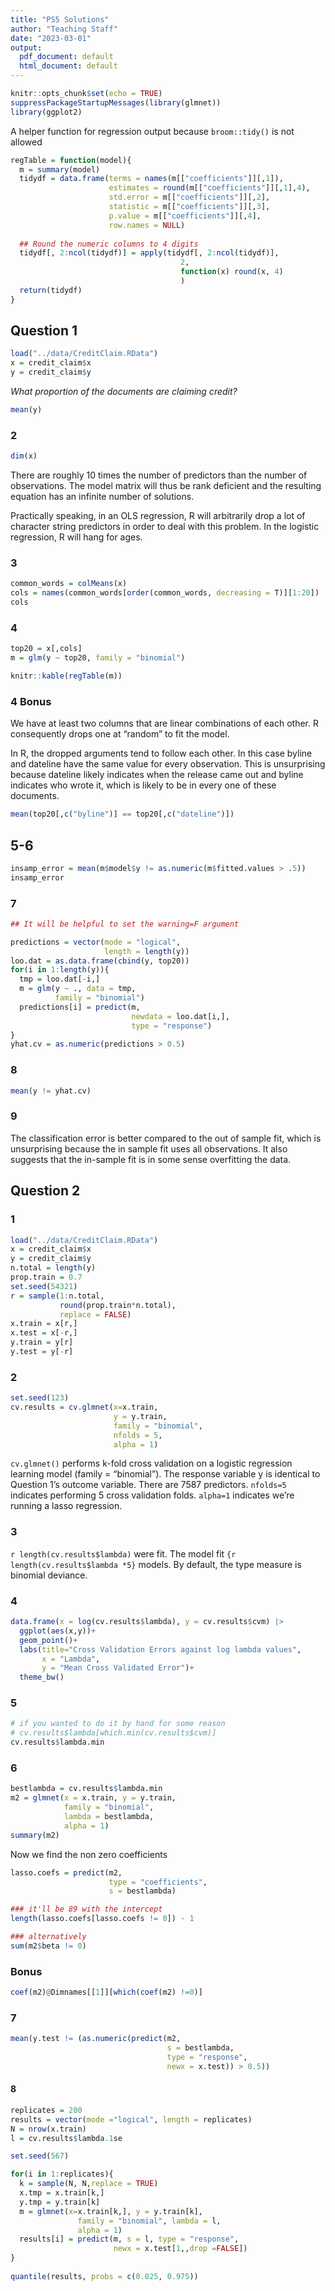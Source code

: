 ```yaml
---
title: "PS5 Solutions"
author: "Teaching Staff"
date: "2023-03-01"
output:
  pdf_document: default
  html_document: default
---
```


```r
knitr::opts_chunk$set(echo = TRUE)
suppressPackageStartupMessages(library(glmnet))
library(ggplot2)
```

A helper function for regression output because `broom::tidy()` is not allowed 

```r
regTable = function(model){
  m = summary(model)
  tidydf = data.frame(terms = names(m[["coefficients"]][,1]),
                      estimates = round(m[["coefficients"]][,1],4),
                      std.error = m[["coefficients"]][,2],
                      statistic = m[["coefficients"]][,3],
                      p.value = m[["coefficients"]][,4],
                      row.names = NULL)
  
  ## Round the numeric columns to 4 digits
  tidydf[, 2:ncol(tidydf)] = apply(tidydf[, 2:ncol(tidydf)], 
                                      2, 
                                      function(x) round(x, 4)
                                      )
  return(tidydf)
}
```

## Question 1 

```r
load("../data/CreditClaim.RData")
x = credit_claim$x
y = credit_claim$y
```

*What proportion of the documents are claiming credit?*

```r
mean(y)
```

### 2

```r
dim(x)
```

There are roughly 10 times the number of predictors than the number of observations. The model matrix will thus be rank deficient and the resulting equation has an infinite number of solutions. 

Practically speaking, in an OLS regression, R will arbitrarily drop a lot of character string predictors in order to deal with this problem. In the logistic regression, R will hang for ages.

### 3 
```r
common_words = colMeans(x)
cols = names(common_words[order(common_words, decreasing = T)][1:20])
cols
```

### 4 

```r
top20 = x[,cols]
m = glm(y ~ top20, family = "binomial")
```

```r
knitr::kable(regTable(m))
```

### 4 Bonus 

We have at least two columns that are linear combinations of each other. R consequently drops one at "random" to fit the model.

In R, the dropped arguments tend to follow each other. In this case byline and dateline have the same value for every observation. This is unsurprising because dateline likely indicates when the release came out and byline indicates who wrote it, which is likely to be in every one of these documents. 

```r
mean(top20[,c("byline")] == top20[,c("dateline")])
```

## 5-6
```r
insamp_error = mean(m$model$y != as.numeric(m$fitted.values > .5))
insamp_error
```

### 7 

```r
## It will be helpful to set the warning=F argument

predictions = vector(mode = "logical", 
                     length = length(y))
loo.dat = as.data.frame(cbind(y, top20))
for(i in 1:length(y)){
  tmp = loo.dat[-i,]
  m = glm(y ~ ., data = tmp, 
          family = "binomial")
  predictions[i] = predict(m, 
                           newdata = loo.dat[i,],
                           type = "response")
}
yhat.cv = as.numeric(predictions > 0.5)

```

### 8 

```r
mean(y != yhat.cv)
```

### 9
The classification error is better compared to the out of sample fit, which is unsurprising because the in sample fit uses all observations. It also suggests that the in-sample fit is in some sense overfitting the data. 

## Question 2 

### 1 

```r
load("../data/CreditClaim.RData")
x = credit_claim$x
y = credit_claim$y 
n.total = length(y)
prop.train = 0.7 
set.seed(54321)
r = sample(1:n.total, 
           round(prop.train*n.total), 
           replace = FALSE)
x.train = x[r,]
x.test = x[-r,]
y.train = y[r]
y.test = y[-r]
```

### 2 
```r
set.seed(123)
cv.results = cv.glmnet(x=x.train, 
                       y = y.train, 
                       family = "binomial", 
                       nfolds = 5, 
                       alpha = 1)
```

`cv.glmnet()` performs k-fold cross validation on a logistic regression learning model (family = "binomial"). The response variable y is identical to Question 1's outcome variable. There are 7587 predictors. `nfolds=5` indicates performing 5 cross validation folds. `alpha=1` indicates we're running a lasso regression. 

### 3 

`r length(cv.results$lambda)` were fit. The model fit `{r length(cv.results$lambda *5}` models. By default, the type measure is binomial deviance. 

### 4

```r
data.frame(x = log(cv.results$lambda), y = cv.results$cvm) |>
  ggplot(aes(x,y))+
  geom_point()+
  labs(title="Cross Validation Errors against log lambda values",
       x = "Lambda",
       y = "Mean Cross Validated Error")+
  theme_bw()
```

### 5 

```r
# if you wanted to do it by hand for some reason
# cv.results$lambda[which.min(cv.results$cvm)]
cv.results$lambda.min
```

### 6
```r
bestlambda = cv.results$lambda.min
m2 = glmnet(x = x.train, y = y.train, 
            family = "binomial", 
            lambda = bestlambda, 
            alpha = 1)
summary(m2)
```

Now we find the non zero coefficients

```r
lasso.coefs = predict(m2, 
                      type = "coefficients",
                      s = bestlambda)

### it'll be 89 with the intercept 
length(lasso.coefs[lasso.coefs != 0]) - 1

### alternatively 
sum(m2$beta != 0)
```

### Bonus 

```r
coef(m2)@Dimnames[[1]][which(coef(m2) !=0)]
```

### 7 

```r
mean(y.test != (as.numeric(predict(m2, 
                                   s = bestlambda,
                                   type = "response",
                                   newx = x.test)) > 0.5))

```

#### 8 

```r
replicates = 200
results = vector(mode ="logical", length = replicates)
N = nrow(x.train)
l = cv.results$lambda.1se

set.seed(567)

for(i in 1:replicates){
  k = sample(N, N,replace = TRUE)
  x.tmp = x.train[k,]
  y.tmp = y.train[k]
  m = glmnet(x=x.train[k,], y = y.train[k],
               family = "binomial", lambda = l,
               alpha = 1)
  results[i] = predict(m, s = l, type = "response",
                       newx = x.test[1,,drop =FALSE])
}
  
quantile(results, probs = c(0.025, 0.975))

```

